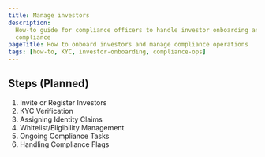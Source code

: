 ```yaml
---
title: Manage investors
description:
  How-to guide for compliance officers to handle investor onboarding and
  compliance
pageTitle: How to onboard investors and manage compliance operations
tags: [how-to, KYC, investor-onboarding, compliance-ops]
---
```


## Steps (Planned)

1. Invite or Register Investors
2. KYC Verification
3. Assigning Identity Claims
4. Whitelist/Eligibility Management
5. Ongoing Compliance Tasks
6. Handling Compliance Flags
